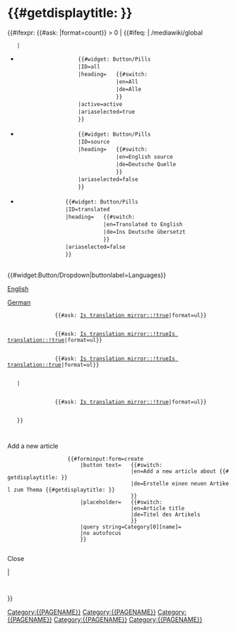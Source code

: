 <includeonly>{{X/SetProperty|Language code}}{{X/SetProperty|Is translation}}
= {{#getdisplaytitle:{{FULLPAGENAME}} }} =
{{#ifexpr:  {{#ask: [[Category:{{PAGENAME}}]]|format=count}} > 0
|   {{#ifeq: {{SCRIPTPATH}} | /mediawiki/global
    |   <div class="d-flex justify-content-between align-items-center border-bottom mb-5">
            <!-- Tabs to filter the displayed articles -->
            <ul class="nav nav-pills mx-0 my-3" id="filter-pills" role="tablist">
                <li class="nav-item" role="presentation">
                    {{#widget: Button/Pills
                    |ID=all
                    |heading=   {{#switch: {{PAGELANGUAGE}}
                                |en=All
                                |de=Alle
                                }}
                    |active=active
                    |ariaselected=true
                    }}
                </li>
                <li class="nav-item px-2" role="presentation">
                    {{#widget: Button/Pills
                    |ID=source
                    |heading=   {{#switch: {{PAGELANGUAGE}}
                                |en=English source
                                |de=Deutsche Quelle
                                }}
                    |ariaselected=false
                    }}
                </li>
                <li class="nav-item px-2" role="presentation">
                {{#widget: Button/Pills
                |ID=translated
                |heading=   {{#switch: {{PAGELANGUAGE}}
                            |en=Translated to English
                            |de=Ins Deutsche übersetzt
                            }}
                |ariaselected=false
                }}
                </li>
            </ul>
            <div class="dropdown">{{#widget:Button/Dropdown|buttonlabel=Languages}}<div class="dropdown-menu">
                <div class="dropdown-item">[[Atlas:{{ROOTPAGENAME}}|English]]</div>
                <div class="dropdown-item">[[Atlas:{{ROOTPAGENAME}}/de|German]]</div>
                </div>
            </div>
        </div>
        <div class="tab-content" id="filter-pills-content">
            <!-- Articles that have the same language as the source page are always hidden-->
            <!-- Display all articles in this category -->
            <div class="tab-pane fade show active" id="all-pills-content" role="tabpanel" aria-labelledby="all-pills-tab">
                {{#ask: [[Category:{{PAGENAME}}]][[Is translation mirror::!true]]|format=ul}}
            </div>
            <!-- Display articles that are originally written in the selected language -->
            <div class="tab-pane fade" id="source-pills-content" role="tabpanel" aria-labelledby="source-pills-tab">
                {{#ask: [[Category:{{PAGENAME}}]][[Is translation mirror::!true]][[Is translation::!true]]|format=ul}}
            </div>
            <!-- Display articles that were translated to the selected language -->
            <div class="tab-pane fade" id="translated-pills-content" role="tabpanel" aria-labelledby="translated-pills-tab">
                {{#ask: [[Category:{{PAGENAME}}]][[Is translation mirror::!true]][[Is translation::true]]|format=ul}}
            </div>
        </div>
    |   <!-- Display all articles in this category -->
            <div class="tab-pane fade show active" id="all-pills-content" role="tabpanel" aria-labelledby="all-pills-tab">
                {{#ask: [[Category:{{PAGENAME}}]][[Is translation mirror::!true]]|format=ul}}
            </div>
    }}
    <!-- Input box to create another article in this category -->
    <div class="position-fixed" style="bottom:6rem; right:3rem" type="button" data-toggle="modal" data-target="#add-article"><span class="text-primary far fa-edit fa-3x" id="add-article-btn"></span></div>
    <div class="modal fade" id="add-article" tabindex="-1" role="dialog" aria-labelledby="AddArticle" aria-hidden="true">
        <div class="modal-dialog modal-dialog-centered" role="document">
            <div class="modal-content">
                <div class="modal-body">
                    <div class="h3 text-center border-0">Add a new article</div>
                    {{#forminput:form=create
                        |button text=   {{#switch: {{PAGELANGUAGE}}
                                        |en=Add a new article about {{#getdisplaytitle:{{FULLPAGENAME}} }}
                                        |de=Erstelle einen neuen Artikel zum Thema {{#getdisplaytitle:{{FULLPAGENAME}} }}
                                        }}
                        |placeholder=   {{#switch: {{PAGELANGUAGE}}
                                        |en=Article title
                                        |de=Titel des Artikels
                                        }}
                        |query string=Category[0][name]={{PAGENAME}}
                        |no autofocus
                        }}
                </div>
                <div class="modal-footer">
                    <div class="btn btn-secondary" data-dismiss="modal">Close</div>
                </div>
            </div>
        </div>
    </div>
|   <!-- Input box to create the first article in this category -->
    {{X/NothingHere}}
}}</includeonly>